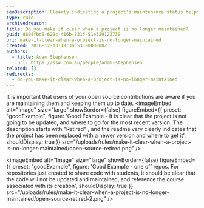 ```yaml
---
seoDescription: Clearly indicating a project's maintenance status helps users make informed decisions about using open-source contributions.
type: rule
archivedreason:
title: Do you make it clear when a project is no longer maintained?
guid: 8694fbd9-629c-416b-831f-51e529123739
uri: make-it-clear-when-a-project-is-no-longer-maintained
created: 2016-12-13T18:36:53.0000000Z
authors:
  - title: Adam Stephensen
    url: https://ssw.com.au/people/adam-stephensen
related: []
redirects:
  - do-you-make-it-clear-when-a-project-is-no-longer-maintained
---
```


It is important that users of your open source contributions are aware if you are maintaining them and keeping them up to date.
<imageEmbed
  alt="Image"
  size="large"
  showBorder={false}
  figureEmbed={{
    preset: "goodExample",
    figure: 'Good Example - It is clear that the project is not going to be updated, and where to go for the most recent version. The description starts with "Retired" , and the readme very clearly indicates that the project has been replaced with a newer version and where to get it',
    shouldDisplay: true
  }}
  src="/uploads/rules/make-it-clear-when-a-project-is-no-longer-maintained/open-source-retired.png"
/>

<imageEmbed
  alt="Image"
  size="large"
  showBorder={false}
  figureEmbed={{
    preset: "goodExample",
    figure: 'Good Example - one off repos. For repositories just created to share code with students, it should be clear that the code will not be updated and maintained, and reference the course associated with its creation',
    shouldDisplay: true
  }}
  src="/uploads/rules/make-it-clear-when-a-project-is-no-longer-maintained/open-source-retired-2.png"
/>